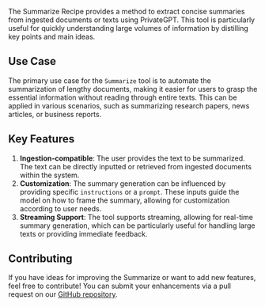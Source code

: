 The Summarize Recipe provides a method to extract concise summaries from ingested documents or texts using PrivateGPT.
This tool is particularly useful for quickly understanding large volumes of information by distilling key points and main ideas.

## Use Case

The primary use case for the `Summarize` tool is to automate the summarization of lengthy documents,
making it easier for users to grasp the essential information without reading through entire texts.
This can be applied in various scenarios, such as summarizing research papers, news articles, or business reports.

## Key Features

1. **Ingestion-compatible**: The user provides the text to be summarized. The text can be directly inputted or retrieved from ingested documents within the system.
2. **Customization**: The summary generation can be influenced by providing specific `instructions` or a `prompt`. These inputs guide the model on how to frame the summary, allowing for customization according to user needs.
3. **Streaming Support**: The tool supports streaming, allowing for real-time summary generation, which can be particularly useful for handling large texts or providing immediate feedback.

## Contributing

If you have ideas for improving the Summarize or want to add new features, feel free to contribute!
You can submit your enhancements via a pull request on our [GitHub repository](https://github.com/Umen14/PersonalGPT).

